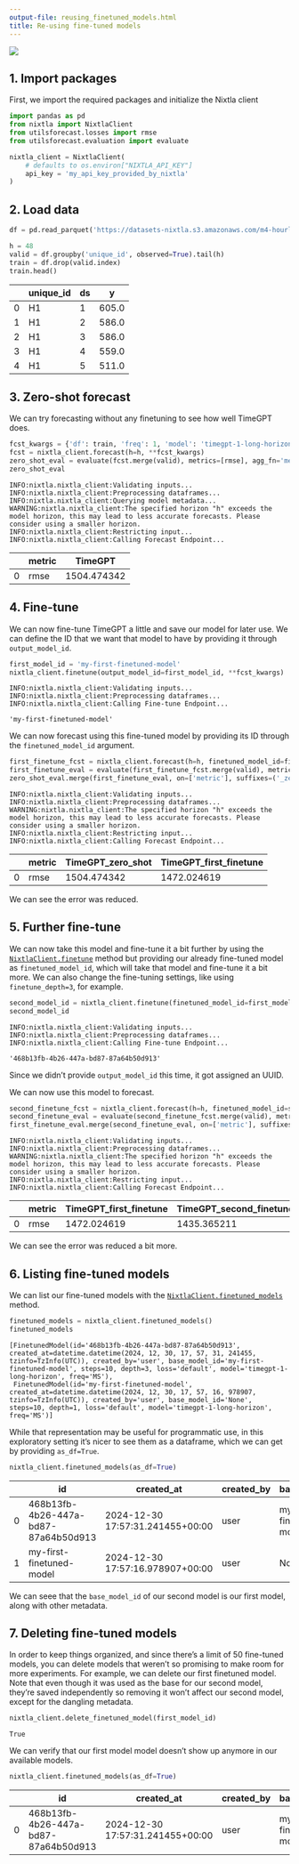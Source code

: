 ```yaml
---
output-file: reusing_finetuned_models.html
title: Re-using fine-tuned models
---
```



[![](https://colab.research.google.com/assets/colab-badge.svg)](https://colab.research.google.com/github/Nixtla/nixtla/blob/main/nbs/docs/tutorials/061_reusing_finetuned_models.ipynb.ipynb)

## 1. Import packages

First, we import the required packages and initialize the Nixtla client

```python
import pandas as pd
from nixtla import NixtlaClient
from utilsforecast.losses import rmse
from utilsforecast.evaluation import evaluate
```


```python
nixtla_client = NixtlaClient(
    # defaults to os.environ["NIXTLA_API_KEY"]
    api_key = 'my_api_key_provided_by_nixtla'
)
```

## 2. Load data

```python
df = pd.read_parquet('https://datasets-nixtla.s3.amazonaws.com/m4-hourly.parquet')

h = 48
valid = df.groupby('unique_id', observed=True).tail(h)
train = df.drop(valid.index)
train.head()
```

|     | unique_id | ds  | y     |
|-----|-----------|-----|-------|
| 0   | H1        | 1   | 605.0 |
| 1   | H1        | 2   | 586.0 |
| 2   | H1        | 3   | 586.0 |
| 3   | H1        | 4   | 559.0 |
| 4   | H1        | 5   | 511.0 |

## 3. Zero-shot forecast

We can try forecasting without any finetuning to see how well TimeGPT
does.

```python
fcst_kwargs = {'df': train, 'freq': 1, 'model': 'timegpt-1-long-horizon'}
fcst = nixtla_client.forecast(h=h, **fcst_kwargs)
zero_shot_eval = evaluate(fcst.merge(valid), metrics=[rmse], agg_fn='mean')
zero_shot_eval
```

``` text
INFO:nixtla.nixtla_client:Validating inputs...
INFO:nixtla.nixtla_client:Preprocessing dataframes...
INFO:nixtla.nixtla_client:Querying model metadata...
WARNING:nixtla.nixtla_client:The specified horizon "h" exceeds the model horizon, this may lead to less accurate forecasts. Please consider using a smaller horizon.
INFO:nixtla.nixtla_client:Restricting input...
INFO:nixtla.nixtla_client:Calling Forecast Endpoint...
```

|     | metric | TimeGPT     |
|-----|--------|-------------|
| 0   | rmse   | 1504.474342 |

## 4. Fine-tune

We can now fine-tune TimeGPT a little and save our model for later use.
We can define the ID that we want that model to have by providing it
through `output_model_id`.

```python
first_model_id = 'my-first-finetuned-model'
nixtla_client.finetune(output_model_id=first_model_id, **fcst_kwargs)
```

``` text
INFO:nixtla.nixtla_client:Validating inputs...
INFO:nixtla.nixtla_client:Preprocessing dataframes...
INFO:nixtla.nixtla_client:Calling Fine-tune Endpoint...
```

``` text
'my-first-finetuned-model'
```

We can now forecast using this fine-tuned model by providing its ID
through the `finetuned_model_id` argument.

```python
first_finetune_fcst = nixtla_client.forecast(h=h, finetuned_model_id=first_model_id, **fcst_kwargs)
first_finetune_eval = evaluate(first_finetune_fcst.merge(valid), metrics=[rmse], agg_fn='mean')
zero_shot_eval.merge(first_finetune_eval, on=['metric'], suffixes=('_zero_shot', '_first_finetune'))
```

``` text
INFO:nixtla.nixtla_client:Validating inputs...
INFO:nixtla.nixtla_client:Preprocessing dataframes...
WARNING:nixtla.nixtla_client:The specified horizon "h" exceeds the model horizon, this may lead to less accurate forecasts. Please consider using a smaller horizon.
INFO:nixtla.nixtla_client:Restricting input...
INFO:nixtla.nixtla_client:Calling Forecast Endpoint...
```

|     | metric | TimeGPT_zero_shot | TimeGPT_first_finetune |
|-----|--------|-------------------|------------------------|
| 0   | rmse   | 1504.474342       | 1472.024619            |

We can see the error was reduced.

## 5. Further fine-tune

We can now take this model and fine-tune it a bit further by using the
[`NixtlaClient.finetune`](https://Nixtla.github.io/nixtla/src/nixtla_client.html#nixtlaclient.finetune)
method but providing our already fine-tuned model as
`finetuned_model_id`, which will take that model and fine-tune it a bit
more. We can also change the fine-tuning settings, like using
`finetune_depth=3`, for example.

```python
second_model_id = nixtla_client.finetune(finetuned_model_id=first_model_id, finetune_depth=3, **fcst_kwargs)
second_model_id
```

``` text
INFO:nixtla.nixtla_client:Validating inputs...
INFO:nixtla.nixtla_client:Preprocessing dataframes...
INFO:nixtla.nixtla_client:Calling Fine-tune Endpoint...
```

``` text
'468b13fb-4b26-447a-bd87-87a64b50d913'
```

Since we didn’t provide `output_model_id` this time, it got assigned an
UUID.

We can now use this model to forecast.

```python
second_finetune_fcst = nixtla_client.forecast(h=h, finetuned_model_id=second_model_id, **fcst_kwargs)
second_finetune_eval = evaluate(second_finetune_fcst.merge(valid), metrics=[rmse], agg_fn='mean')
first_finetune_eval.merge(second_finetune_eval, on=['metric'], suffixes=('_first_finetune', '_second_finetune'))
```

``` text
INFO:nixtla.nixtla_client:Validating inputs...
INFO:nixtla.nixtla_client:Preprocessing dataframes...
WARNING:nixtla.nixtla_client:The specified horizon "h" exceeds the model horizon, this may lead to less accurate forecasts. Please consider using a smaller horizon.
INFO:nixtla.nixtla_client:Restricting input...
INFO:nixtla.nixtla_client:Calling Forecast Endpoint...
```

|     | metric | TimeGPT_first_finetune | TimeGPT_second_finetune |
|-----|--------|------------------------|-------------------------|
| 0   | rmse   | 1472.024619            | 1435.365211             |

We can see the error was reduced a bit more.

## 6. Listing fine-tuned models

We can list our fine-tuned models with the
[`NixtlaClient.finetuned_models`](https://Nixtla.github.io/nixtla/src/nixtla_client.html#nixtlaclient.finetuned_models)
method.

```python
finetuned_models = nixtla_client.finetuned_models()
finetuned_models
```

``` text
[FinetunedModel(id='468b13fb-4b26-447a-bd87-87a64b50d913', created_at=datetime.datetime(2024, 12, 30, 17, 57, 31, 241455, tzinfo=TzInfo(UTC)), created_by='user', base_model_id='my-first-finetuned-model', steps=10, depth=3, loss='default', model='timegpt-1-long-horizon', freq='MS'),
 FinetunedModel(id='my-first-finetuned-model', created_at=datetime.datetime(2024, 12, 30, 17, 57, 16, 978907, tzinfo=TzInfo(UTC)), created_by='user', base_model_id='None', steps=10, depth=1, loss='default', model='timegpt-1-long-horizon', freq='MS')]
```

While that representation may be useful for programmatic use, in this
exploratory setting it’s nicer to see them as a dataframe, which we can
get by providing `as_df=True`.

```python
nixtla_client.finetuned_models(as_df=True)
```

|  | id | created_at | created_by | base_model_id | steps | depth | loss | model | freq |
|----|----|----|----|----|----|----|----|----|----|
| 0 | 468b13fb-4b26-447a-bd87-87a64b50d913 | 2024-12-30 17:57:31.241455+00:00 | user | my-first-finetuned-model | 10 | 3 | default | timegpt-1-long-horizon | MS |
| 1 | my-first-finetuned-model | 2024-12-30 17:57:16.978907+00:00 | user | None | 10 | 1 | default | timegpt-1-long-horizon | MS |

We can seee that the `base_model_id` of our second model is our first
model, along with other metadata.

## 7. Deleting fine-tuned models

In order to keep things organized, and since there’s a limit of 50
fine-tuned models, you can delete models that weren’t so promising to
make room for more experiments. For example, we can delete our first
finetuned model. Note that even though it was used as the base for our
second model, they’re saved independently so removing it won’t affect
our second model, except for the dangling metadata.

```python
nixtla_client.delete_finetuned_model(first_model_id)
```

``` text
True
```

We can verify that our first model model doesn’t show up anymore in our
available models.

```python
nixtla_client.finetuned_models(as_df=True)
```

|  | id | created_at | created_by | base_model_id | steps | depth | loss | model | freq |
|----|----|----|----|----|----|----|----|----|----|
| 0 | 468b13fb-4b26-447a-bd87-87a64b50d913 | 2024-12-30 17:57:31.241455+00:00 | user | my-first-finetuned-model | 10 | 3 | default | timegpt-1-long-horizon | MS |


